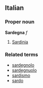 ==Italian==
===Proper noun===
'''Sardegna''' ''f''

# [[Sardinia]]

===Related terms===
*[[sardegnolo]]
*[[sardegnuolo]]
*[[sardismo]]
*[[sardo]]
